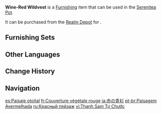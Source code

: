 {{Furnishing Infobox
|id             = 372412
|image          = Item Wine-Red Wildvest.png
|category       = Landform
|subcategory    = Small Shrub
|quality        = 2
|adeptal_energy = 10
|load           = 50
|reduced_load   = 50
|description    = The poets of [[Liyue]] named this ubiquitous grass the "Wildvest."<br>These plants turn as red as the victuals of the vine, and some say that this is the work of the [[Pyro|Pyro element]] &mdash; and that following such phenomena will help one track Pyro [[Whopperflowers]] down.
|source1        = [[Realm Depot]]
}}
'''Wine-Red Wildvest''' is a [[Furnishing]] item that can be used in the [[Serenitea Pot]].

It can be purchased from the [[Realm Depot]] for {{Item|Realm Currency|30|x=40}}.

==Furnishing Sets==
{{Craft Usage|type=Furnishing Set}}

==Other Languages==
{{Other Languages
|en      = Wine-Red Wildvest
|zhs     = 青衫自酌
|zhs_rm  = Qīng Shān Zì Zhuó
|zht     = 青衫自酌
|zht_rm  = Qīng Shān Zì Zhuó
|zh_tl   = 
|ja      = 赤の青衫
|ja_rm   = Aka no Seisan{{Assumed}}
|ja_tl   = 
|ko      = 붉은 청삼
|ko_tl   = Red Indigo {{w|Dopo (clothing)|Dopo}}
|es      = Paisaje otoñal
|es_tl   = Autumnal Landscape
|fr      = Couverture végétale rouge
|fr_tl   = Red Plant Blanket
|ru      = Красный пейзаж
|ru_tl   = Red Landscape
|th      = หญ้าห่มฟ้าแดงทอประกาย
|th_rm   = 
|th_tl   = 
|vi      = Thanh Sam Tự Chước
|vi_tl   = 
|de      = Feuriges Graskleid
|de_tl   = Fiery Grass Dress
|id      = Wildvest Kemerahan
|id_tl   = Reddish Wildvest
|pt      = Paisagem Avermelhada
|pt_tl   = 
|tr      = Şarap Kırmızısı Yabanotu
|tr_tl   = 
|it      = Paesaggio naturale rossastro
|it_tl   = 
}}

==Change History==
{{Change History|1.5}}

==Navigation==
{{Furnishing Navbox|exterior}}

[[es:Paisaje otoñal]]
[[fr:Couverture végétale rouge]]
[[ja:赤の青衫]]
[[pt-br:Paisagem Avermelhada]]
[[ru:Красный пейзаж]]
[[vi:Thanh Sam Tự Chước]]